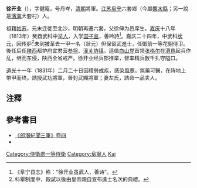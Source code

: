 '''徐开业'''（{{bd|1788年||1831年||X}}），字健庵，号丹岑，[[清朝|清朝]]將軍。[[江苏|江苏]][[阜宁|阜宁]]六套鄉（今屬[[響水縣|響水縣]]；另一說是[[濱海|濱海]]大套村）人。

祖籍[[姑苏|姑苏]]，元末迁徙至北沙，明朝再遷六套。父徐伸为邑庠生。[[嘉庆|嘉庆]]十八年（1813年）癸酉武科中[[举人|举人]]，入学[[国子监|国子监]]，善吟詩<ref>《阜宁县志》称：“徐开业虽武人，善诗”。</ref>。嘉庆二十四年，中武科[[状元|状元]]，因传胪<ref>科舉制度中，殿試以後由皇帝親自宣布進士名次的典禮。</ref>未到被革去一甲一名（狀元）但保留武進士，任御前一等花翎侍卫。後任后任[[陕西|陕西]]都护府宜君营[[参将|参将]]、[[潼关|潼关]][[副將|协镇]]。适值[[白山党|白山党]]首领[[张格尔|张格尔]]在[[滑县|滑县]]起兵作乱，继而东侵，陕西全省戒严。徐开业经兵部推举，督率精兵数千扎守隘口。

[[道光|道光]]十一年（1831年）二月二十日因積勞成疾，感染[[風寒|風寒]]，無藥可醫，在阵地上带甲而终。誥授武功將軍，晉封武顯將軍；妻左氏，誥命一品夫人。

==注釋==
{{reflist}}

==參考書目==
* [http://zh.wikisource.org/zh/郎潛紀聞三筆/卷四 《郎潛紀聞三筆》卷四] {{Wayback|url=http://zh.wikisource.org/zh/%E9%83%8E%E6%BD%9B%E7%B4%80%E8%81%9E%E4%B8%89%E7%AD%86/%E5%8D%B7%E5%9B%9B |date=20190615123833 }}
* {{cite journal |author=许友根 |year=1990 |title=“徐开业中式武状元”说质疑 |journal=《盐城师范学院学报(人文社会科学版)》 |volume= |issue=4 |pages=119－120,89 |url= |accessdate=2012-06-18 |quote= }}


{{嘉慶二十四年己卯恩科武殿試金榜}}
{{DEFAULTSORT:Xu徐}}
[[Category:侍衛處一等侍衛|Category:侍衛處一等侍衛]]
[[Category:阜寧人|Category:阜寧人]]
[[Category:徐姓|Kai]]